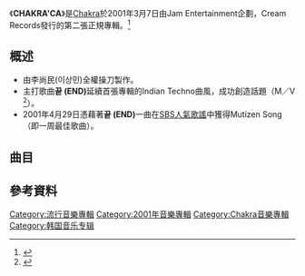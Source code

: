 {{Infobox Album <!-- See Wikipedia:WikiProject_Albums -->
| Name        = '''CHAKRA'CA'''
| Type        = 錄音室專輯
| Artist      = [[Chakra_(組合)|Chakra]]
| Cover       = Chakra- CHAKRA'S CA.jpg
| Released    = 2001年3月7日
| Recorded    = 2000年&2001年{{KOR}}
| Genre       = [[韓國流行音樂|韓國流行音樂]]
| Length      = 42:21
| Label       = 크림레코드
| Producer    = 李尚民(이상민)
| Reviews     = *Naver music – {{Rating|8.3|10}}8.3 [http://music.naver.com/album/index.nhn?albumId=2609 link]
*Mnet– {{Rating|9.4|10}}9.4 [http://www.mnet.com/album/915 link]
| Last album  = '''[[RINGING_GINGLE_BELLS|RINGING GINGLE BELLS]]'''<br/>（2000年）
| This album  = ''''''CHAKRA'CA''''''<br/>（2001年）
| Next album  = '''[[CHAKRA_3|CHAKRA 3]]'''<br/>（2002年）
| Misc        = 

}}
《'''CHAKRA'CA'''》是[[Chakra_(組合)|Chakra]]於2001年3月7日由Jam Entertainment企劃，Cream Records發行的第二張正規專輯。<ref>{{cite news |language = ko |url = http://music.daum.net/album/main?albumId=6321 |title = 2집 CHAKRA'S CA-DAUM앨범 |publisher = DAUM |date = 2001-03-07 |access-date = 2012-07-14 |archive-url = https://web.archive.org/web/20190215173645/http://music.daum.net/album/main?albumId=6321 |archive-date = 2019-02-15 |dead-url = yes }}</ref>
==概述==
*由李尚民(이상민)全權操刀製作。
*主打歌曲'''끝 (END) '''延續首張專輯的Indian Techno曲風，成功創造話題（M／V <ref>{{cite news |language = ko |url = http://www.youtube.com/watch?v=-44XMl0gvIs |title = Chakra - Keut (End) |publisher = YOUTUBE |date = 2006-02-25 |accessdate = 2012-07-14 |archive-date = 2019-02-15 |archive-url = https://web.archive.org/web/20190215173645/https://www.youtube.com/watch?v=-44XMl0gvIs |dead-url = no }}</ref>）。
*2001年4月29日憑藉著'''끝 (END) '''一曲在[[SBS人氣歌謠|SBS人氣歌謠]]中獲得Mutizen Song（即一周最佳歌曲）。
==曲目==
{{tracklist
| collapsed       = 
| headline        =
| total_length    = 42:21

| title1          = Chakra`Ca (Intro)
| note1           = 
| writer1         =
| lyrics1         = 김성태
| music1          =김성태
| length1         = 1:50
| title2          =끝 
| note2           =End
| writer2         =
| lyrics2         =이상민 
| music2          =Justin
| length2         = 3:42
| title3          =아니야
| note3           =不是這樣的
| writer3         =
| lyrics3         =이상민, 김성일 
| music3          =신상근
| length3         = 3:55 
| title4          =사랑이여(베사메무쵸)
| note4           =愛情啊 Besame Mucho 
| writer4         =
| lyrics4         =  이상민, 김려원
| music4          = 김준환 
| length4         = 3:45
| title5          =용기
| note5           =勇氣
| writer5         =
| lyrics5         = 이상민
| music5          =김성태
| length5         = 3:40
| title6          =Dance Queen
| note6           = 
| writer6         =
| lyrics6         = 이상민 
| music6          = 김준환 
| length6         = 3:35
| title7          =내 느낌!
| note7           =我的感覺! 
| writer7         =
| lyrics7         =이상민  
| music7          =Justin 
| length7         = 3:41
| title8          =한 번만 더
| note8           = 再多一些
| writer8         =
| lyrics8         = 
| music8          =
| length8         = 4:36
| title9          =Oh! My Boy   
| note9           = 
| writer9         =
| lyrics9         = 이상민  
| music9          =신상근
| length9         = 3:26
| title10          =그대라면... (빌어요)
| note10           = 如果是你的話….接受嗎
| writer10         =
| lyrics10         = 이상민 
| music10          =김성태 
| length10         = 3:28
| title11          =주연은 너와 나
| note11           = 主演的是你和我
| writer11         =
| lyrics11         = 이상민 
| music11          =신상근, Euro
| length11         = 3:43
| title12          =우리들의 이야기   
| note12           = 我們倆的故事
| writer12         =
| lyrics12         = 이상민 
| music12          =신상근 
| length12         = 4:01
}}

==參考資料==
{{reflist}}
[[Category:流行音樂專輯|Category:流行音樂專輯]]
[[Category:2001年音樂專輯|Category:2001年音樂專輯]]
[[Category:Chakra音樂專輯|Category:Chakra音樂專輯]]
[[Category:韩国音乐专辑|Category:韩国音乐专辑]]
